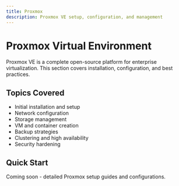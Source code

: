 ```yaml
---
title: Proxmox
description: Proxmox VE setup, configuration, and management
---
```


# Proxmox Virtual Environment

Proxmox VE is a complete open-source platform for enterprise virtualization. This section covers installation, configuration, and best practices.

## Topics Covered

- Initial installation and setup
- Network configuration
- Storage management
- VM and container creation
- Backup strategies
- Clustering and high availability
- Security hardening

## Quick Start

Coming soon - detailed Proxmox setup guides and configurations.